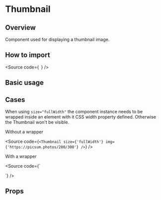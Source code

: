 

<Meta of={Stories} />

# Thumbnail

## Overview

Component used for displaying a thumbnail image.

## How to import

<Source
  code={`
`}
/>

## Basic usage

<Canvas of={Stories.Base} />

## Cases

When using `size="fullWidth"` the component instance needs to be wrapped
inside an element with it CSS width property defined. Otherwise the Thumbnail won't be visible.

Without a wrapper

<Source
  code={`
<Thumbnail size={'fullWidth'} img={'https://picsum.photos/200/300'} />
`}
/>

With a wrapper

<Source
  code={`
<div
  style={{
    width: '90px',
    height: '90px',
  }}
>
  <Thumbnail size={'fullWidth'} img={'https://picsum.photos/200/300'} />
</div>
`}
/>

## Props

<ArgTypes of={Stories} />
